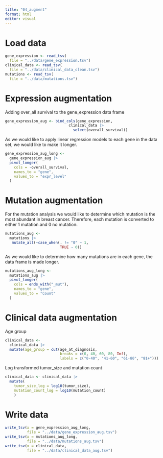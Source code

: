 ```yaml
---
title: "04_augment"
format: html
editor: visual
---
```


# Load data

```r
gene_expression <- read_tsv(
  file = "../data/gene_expression.tsv")
clinical_data <- read_tsv(
  file = "../data/clinical_data_clean.tsv")
mutations <- read_tsv(
  file = "../data/mutations.tsv")
```

# Expression augmentation

Adding over_all survival to the gene_expression data frame

```r
gene_expression_aug <- bind_cols(gene_expression, 
                             clinical_data |> 
                               select(overall_survival))
```

As we would like to apply linear regression models to each gene in the data set, we would like to make it longer.

```r
gene_expression_aug_long <- 
  gene_expression_aug |> 
  pivot_longer(
    cols = -overall_survival,
    names_to = "gene",
    values_to = "expr_level"
  )
```

# Mutation augmentation

For the mutation analysis we would like to determine which mutation is the most abundant in breast cancer. Therefore, each mutation is converted to either 1 mutation and 0 no mutation.

```r
mutations_aug <- 
  mutations |> 
   mutate_all(~case_when(. != "0" ~ 1,
                         TRUE ~ 0))
```

As we would like to determine how many mutations are in each gene, the data frame is made longer.

```r
mutations_aug_long <- 
  mutations_aug |> 
  pivot_longer(
    cols = ends_with("_mut"),
    names_to = "gene",
    values_to = "Count"
  )
```

# Clinical data augmentation

Age group

```r
clinical_data <- 
  clinical_data |>
  mutate(age_group = cut(age_at_diagnosis,
                         breaks = c(0, 40, 60, 80, Inf),
                         labels = c("0-40", "41-60", "61-80", "81+")))
```

Log transformed tumor_size and mutation count

```r
clinical_data <- clinical_data |>   
  mutate(     
    tumor_size_log = log10(tumor_size),     
    mutation_count_log = log10(mutation_count)   
    )
```

# Write data

```r
write_tsv(x = gene_expression_aug_long, 
          file = "../data/gene_expression_aug.tsv")
write_tsv(x = mutations_aug_long, 
          file = "../data/mutations_aug.tsv")
write_tsv(x = clinical_data, 
          file = "../data/clinical_data_aug.tsv")
```
